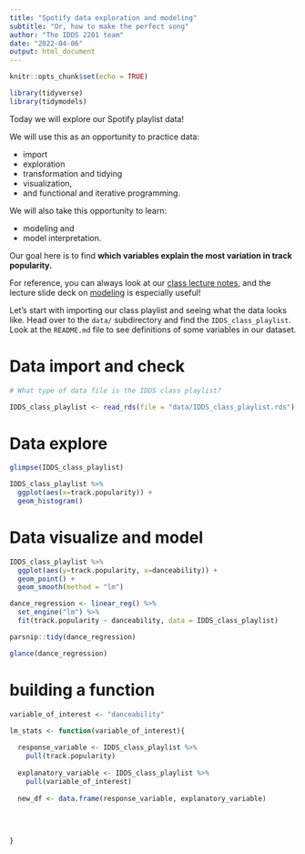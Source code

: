 ```yaml
---
title: "Spotify data exploration and modeling"
subtitle: "Or, how to make the perfect song"
author: "The IDDS 2201 team"
date: "2022-04-06"
output: html_document
---
```


```r
knitr::opts_chunk$set(echo = TRUE)
```


```r
library(tidyverse)
library(tidymodels)
```



Today we will explore our Spotify playlist data! 

We will use this as an opportunity to practice data: 

- import
- exploration
- transformation and tidying
- visualization,
- and functional and iterative programming.

We will also take this opportunity to learn: 

- modeling and
- model interpretation.

Our goal here is to find **which variables explain the most variation in track popularity.**

For reference, you can always look at our [class lecture notes](https://vcannataro.github.io/IDDS_2201_public/Lectures/), and the lecture slide deck on [modeling](https://vcannataro.github.io/IDDS_2201_public/Lectures/L12_modeling_p1/L12_modeling_part_1.html?panelset=plot&panelset1=plot2&panelset2=plot3&panelset3=plot4&panelset4=plot5&panelset5=plot6&panelset6=plot7&panelset7=plot8#34) is especially useful! 

Let's start with importing our class playlist and seeing what the data looks like. Head over to the `data/` subdirectory and find the `IDDS_class_playlist`. Look at the `README.md` file to see definitions of some variables in our dataset. 


# Data import and check

```r
# What type of data file is the IDDS class playlist? 

IDDS_class_playlist <- read_rds(file = "data/IDDS_class_playlist.rds")

```


# Data explore 

```r
glimpse(IDDS_class_playlist)
```



```r
IDDS_class_playlist %>%
  ggplot(aes(x=track.popularity)) + 
  geom_histogram()
```





# Data visualize and model


```r
IDDS_class_playlist %>% 
  ggplot(aes(y=track.popularity, x=danceability)) + 
  geom_point() + 
  geom_smooth(method = "lm")
```

```r
dance_regression <- linear_reg() %>%
  set_engine("lm") %>%
  fit(track.popularity ~ danceability, data = IDDS_class_playlist)

parsnip::tidy(dance_regression)

glance(dance_regression)

```

# building a function


```r

variable_of_interest <- "danceability"

lm_stats <- function(variable_of_interest){
  
  response_variable <- IDDS_class_playlist %>%
    pull(track.popularity)
  
  explanatory_variable <- IDDS_class_playlist %>%
    pull(variable_of_interest) 
  
  new_df <- data.frame(response_variable, explanatory_variable)
  
  
  
  
}

```






